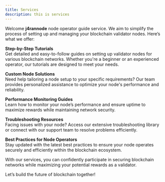 ```yaml
---
title: Services
description: this is services
---
```


Welcome **j4rannode** node operator guide service. We aim to simplify the process of setting up and managing your blockchain validator nodes. Here’s what we offer:

**Step-by-Step Tutorials**  
Get detailed and easy-to-follow guides on setting up validator nodes for various blockchain networks. Whether you're a beginner or an experienced operator, our tutorials are designed to meet your needs.

**Custom Node Solutions**  
Need help tailoring a node setup to your specific requirements? Our team provides personalized assistance to optimize your node's performance and reliability.

**Performance Monitoring Guides**  
Learn how to monitor your node’s performance and ensure uptime to maximize rewards while maintaining network security.

**Troubleshooting Resources**  
Facing issues with your node? Access our extensive troubleshooting library or connect with our support team to resolve problems efficiently.

**Best Practices for Node Operators**  
Stay updated with the latest best practices to ensure your node operates securely and efficiently within the blockchain ecosystem.

With our services, you can confidently participate in securing blockchain networks while maximizing your potential rewards as a validator.

Let’s build the future of blockchain together!
